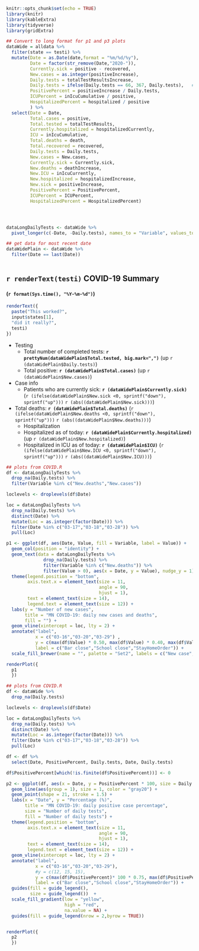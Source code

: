 

```r
knitr::opts_chunk$set(echo = TRUE)
library(knitr)
library(kableExtra)
library(tidyverse)
library(gridExtra)

## Convert to long format for p1 and p3 plots
dataWide = alldata %>% 
  filter(state == testi) %>%
  mutate(Date = as.Date(date,format = "%m/%d/%y"),
         Date = factor(str_remove(Date,"2020-")),
         Currently.sick = positive - recovered,            
         New.cases = as.integer(positiveIncrease),
         Daily.tests = totalTestResultsIncrease,
         Daily.tests = ifelse(Daily.tests == 66, 367, Daily.tests),   # Known bad datapoint in data set, forcing it to fit
         PositivePercent = positiveIncrease / Daily.tests,
         ICUPercent = inIcuCumulative / positive,
         HospitalizedPercent = hospitalized / positive
         ) %>%
  select(Date = Date, 
         Total.cases = positive,
         Total.tested = totalTestResults,
         Currently.hospitalized = hospitalizedCurrently,
         ICU = inIcuCumulative,
         Total.deaths = death,
         Total.recovered = recovered,
         Daily.tests = Daily.tests,            
         New.cases = New.cases,              
         Currently.sick = Currently.sick,        
         New.deaths = deathIncrease,             
         New.ICU = inIcuCurrently,                
         New.hospitalized = hospitalizedIncrease,       
         New.sick = positiveIncrease,               
         PositivePercent = PositivePercent,
         ICUPercent = ICUPercent,            
         HospitalizedPercent = HospitalizedPercent)




dataLongDailyTests <- dataWide %>% 
  pivot_longer(c(-Date, -Daily.tests), names_to = "Variable", values_to = "Value")

## get data for most recent date 
dataWidePlain <- dataWide %>% 
  filter(Date == last(Date))
  

```

## `r renderText(testi)` COVID-19 Summary 
#### (`r format(Sys.time(), "%Y-%m-%d")`)

```r

renderText({
  paste("This worked?",
  input$states[1],
  "did it really?",
  testi)
})

```

* Testing
  + Total number of completed tests: **`r prettyNum(dataWidePlain$Total.tested, big.mark=",")`** (up `r (dataWidePlain$Daily.tests)`)
  + Total positive: **`r (dataWidePlain$Total.cases)`** (up `r (dataWidePlain$New.cases)`)
* Case info   
  + Patients who are currently sick: **`r (dataWidePlain$Currently.sick)`** (`r (ifelse(dataWidePlain$New.sick <0, sprintf("down"), sprintf("up")))` `r (abs((dataWidePlain$New.sick)))`)
+ Total deaths: **`r (dataWidePlain$Total.deaths)`** (`r (ifelse(dataWidePlain$New.deaths <0, sprintf("down"), sprintf("up")))` `r (abs((dataWidePlain$New.deaths)))`)
  - Hospitalization   
  - Hospitalized as of today: **`r (dataWidePlain$Currently.hospitalized)`** (up `r (dataWidePlain$New.hospitalized)`)
  - Hospitalized in ICU as of today: **`r (dataWidePlain$ICU)`** (`r (ifelse(dataWidePlain$New.ICU <0, sprintf("down"), sprintf("up")))` `r (abs((dataWidePlain$New.ICU)))`)

```r

## plots from COVID.R
df <- dataLongDailyTests %>% 
  drop_na(Daily.tests) %>% 
  filter(Variable %in% c("New.deaths","New.cases"))

loclevels <- droplevels(df$Date)

loc = dataLongDailyTests %>%
  drop_na(Daily.tests) %>%
  distinct(Date) %>%
  mutate(Loc = as.integer(factor(Date))) %>%
  filter(Date %in% c("03-17","03-18","03-28")) %>%
  pull(Loc)

p1 <- ggplot(df, aes(Date, Value, fill = Variable, label = Value)) +
  geom_col(position = "identity") +
  geom_text(data = dataLongDailyTests %>% 
              drop_na(Daily.tests) %>% 
              filter(Variable %in% c("New.deaths")) %>% 
              filter(Value > 0), aes(x = Date, y = Value), nudge_y = 1) +
  theme(legend.position = "bottom", 
        axis.text.x = element_text(size = 11, 
                                   angle = 90, 
                                   hjust = 1), 
        text = element_text(size = 14), 
        legend.text = element_text(size = 12)) +
  labs(y = "Number of new cases", 
       title = "MN COVID-19: daily new cases and deaths", 
       fill = "") +
  geom_vline(xintercept = loc, lty = 2) + 
  annotate("label", 
           x = c("03-16","03-20","03-29") ,
           y = c(max(df$Value) * 0.50, max(df$Value) * 0.40, max(df$Value) * 0.50), 
           label = c("Bar close","School close","StayHomeOrder")) +
  scale_fill_brewer(name = "", palette = "Set2", labels = c("New case", "New death"))

renderPlot({
  p1
  })

```


```r

## plots from COVID.R
df <- dataWide %>% 
  drop_na(Daily.tests)

loclevels <- droplevels(df$Date)

loc = dataLongDailyTests %>%
  drop_na(Daily.tests) %>%
  distinct(Date) %>%
  mutate(Loc = as.integer(factor(Date))) %>%
  filter(Date %in% c("03-17","03-18","03-28")) %>%
  pull(Loc)

df <- df %>%
  select(Date, PositivePercent, Daily.tests, Date, Daily.tests) 

df$PositivePercent[which(!is.finite(df$PositivePercent))] <- 0

p2 <- ggplot(df, aes(x = Date, y = PositivePercent * 100, size = Daily.tests, label = Date, fill = Daily.tests)) +
  geom_line(aes(group = 1), size = 1, color = "gray20") +
  geom_point(shape = 21, stroke = 1.5) +
  labs(x = "Date", y = "Percentage (%)", 
       title = "MN COVID-19: daily positive case percentage", 
       size = "Number of daily tests", 
       fill = "Number of daily tests") +
  theme(legend.position = "bottom", 
        axis.text.x = element_text(size = 11, 
                                   angle = 90, 
                                   hjust = 1), 
        text = element_text(size = 14),
        legend.text = element_text(size = 12)) +
  geom_vline(xintercept = loc, lty = 2) + 
  annotate("label", 
           x = c("03-16","03-20","03-29"),
           #y = c(12, 15, 15), 
           y = c(max(df$PositivePercent)* 100 * 0.75, max(df$PositivePercent)* 100 * 0.65, max(df$PositivePercent)* 100 * 0.75),
           label = c("Bar close","School close","StayHomeOrder")) +
  guides(fill = guide_legend(), 
         size = guide_legend())  +
  scale_fill_gradient(low = "yellow", 
                      high = "red", 
                      na.value = NA) +
  guides(fill = guide_legend(nrow = 2,byrow = TRUE))


renderPlot({
  p2
  })

```

